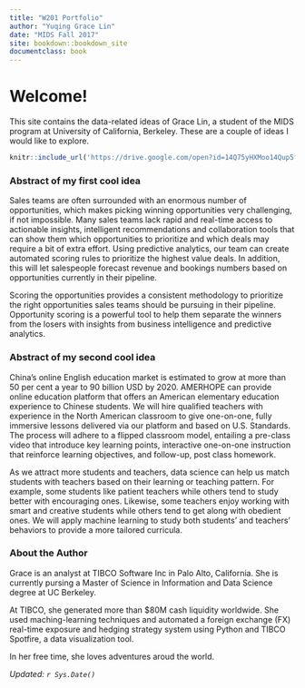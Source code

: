 ```yaml
---
title: "W201 Portfolio"
author: "Yuqing Grace Lin"
date: "MIDS Fall 2017"
site: bookdown::bookdown_site
documentclass: book
---
```


# Welcome!

This site contains the data-related ideas of Grace Lin, a student of the MIDS program at University of California, Berkeley. These are a couple of ideas I would like to explore. 

<!-- Below this line is just examples of how you can embed video from Google Drive. First you have to enable sharing, then just get the object ID which is that long string between d/ and /preview and will also be appended to any sharing link you generate for your video. -->
<p>
```r
knitr::include_url('https://drive.google.com/open?id=14Q75yHXMoo14Qup5fdgHgNdhLzVXv2fV')
```

### Abstract of my first cool idea

Sales teams are often surrounded with an enormous number of opportunities, which makes picking winning opportunities very challenging, if not impossible. Many sales teams lack rapid and real-time access to actionable insights, intelligent recommendations and collaboration tools that can show them which opportunities to prioritize and which deals may require a bit of extra effort. Using predictive analytics, our team can create automated scoring rules to prioritize the highest value deals. In addition, this will let salespeople forecast revenue and bookings numbers based on opportunities currently in their pipeline. 

Scoring the opportunities provides a consistent methodology to prioritize the right opportunities sales teams should be pursuing in their pipeline. Opportunity scoring is a powerful tool to help them separate the winners from the losers with insights from business intelligence and predictive analytics.

### Abstract of my second cool idea

China’s online English education market is estimated to grow at more than 50 per cent a year to 90 billion USD by 2020. AMERHOPE can provide online education platform that offers an American elementary education experience to Chinese students. We will hire qualified teachers with experience in the North American classroom to give one-on-one, fully immersive lessons delivered via our platform and based on U.S. Standards. The process will adhere to a flipped classroom model, entailing a pre-class video that introduce key learning points, interactive one-on-one instruction that reinforce learning objectives, and follow-up, post class homework.

As we attract more students and teachers, data science can help us match students with teachers based on their learning or teaching pattern. For example, some students like patient teachers while others tend to study better with encouraging ones. Likewise, some teachers enjoy working with smart and creative students while others tend to get along with obedient ones. We will apply machine learning to study both students' and teachers' behaviors to provide a more tailored curricula.
  
### About the Author
Grace is an analyst at TIBCO Software Inc in Palo Alto, California. She is currently pursing a Master of Science in Information and Data Science degree at UC Berkeley.

At TIBCO, she generated more than $80M cash liquidity worldwide. She used maching-learning techniques and automated a foreign exchange (FX) real-time exposure and hedging strategy system using Python and TIBCO Spotfire, a data visualization tool. 

In her free time, she loves adventures aroud the world. 


*Updated: `r Sys.Date()`*
